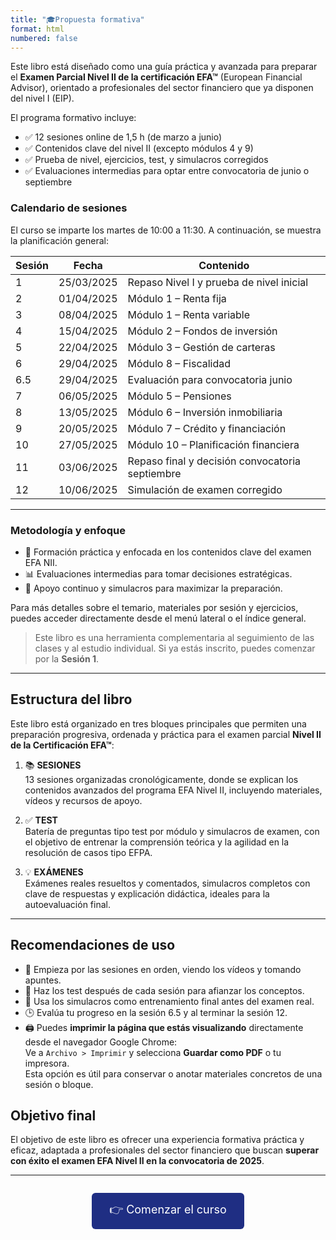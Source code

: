 ```yaml
---
title: "🎓Propuesta formativa"
format: html
numbered: false
---
```


Este libro está diseñado como una guía práctica y avanzada para preparar el **Examen Parcial Nivel II de la certificación EFA™** (European Financial Advisor), orientado a profesionales del sector financiero que ya disponen del nivel I (EIP).

El programa formativo incluye:

-   ✅ 12 sesiones online de 1,5 h (de marzo a junio)
-   ✅ Contenidos clave del nivel II (excepto módulos 4 y 9)
-   ✅ Prueba de nivel, ejercicios, test, y simulacros corregidos
-   ✅ Evaluaciones intermedias para optar entre convocatoria de junio o septiembre

### Calendario de sesiones

El curso se imparte los martes de 10:00 a 11:30. A continuación, se muestra la planificación general:

| Sesión | Fecha      | Contenido                                       |
|--------|------------|-------------------------------------------------|
| 1      | 25/03/2025 | Repaso Nivel I y prueba de nivel inicial        |
| 2      | 01/04/2025 | Módulo 1 – Renta fija                           |
| 3      | 08/04/2025 | Módulo 1 – Renta variable                       |
| 4      | 15/04/2025 | Módulo 2 – Fondos de inversión                  |
| 5      | 22/04/2025 | Módulo 3 – Gestión de carteras                  |
| 6      | 29/04/2025 | Módulo 8 – Fiscalidad                           |
| 6.5    | 29/04/2025 | Evaluación para convocatoria junio              |
| 7      | 06/05/2025 | Módulo 5 – Pensiones                            |
| 8      | 13/05/2025 | Módulo 6 – Inversión inmobiliaria               |
| 9      | 20/05/2025 | Módulo 7 – Crédito y financiación               |
| 10     | 27/05/2025 | Módulo 10 – Planificación financiera            |
| 11     | 03/06/2025 | Repaso final y decisión convocatoria septiembre |
| 12     | 10/06/2025 | Simulación de examen corregido                  |

------------------------------------------------------------------------

### Metodología y enfoque

-   🎯 Formación práctica y enfocada en los contenidos clave del examen EFA NII.
-   📊 Evaluaciones intermedias para tomar decisiones estratégicas.
-   🧠 Apoyo continuo y simulacros para maximizar la preparación.

Para más detalles sobre el temario, materiales por sesión y ejercicios, puedes acceder directamente desde el menú lateral o el índice general.

> Este libro es una herramienta complementaria al seguimiento de las clases y al estudio individual. Si ya estás inscrito, puedes comenzar por la **Sesión 1**.

------------------------------------------------------------------------

## Estructura del libro

Este libro está organizado en tres bloques principales que permiten una preparación progresiva, ordenada y práctica para el examen parcial **Nivel II de la Certificación EFA™**:

1.  📚 **SESIONES**\
    13 sesiones organizadas cronológicamente, donde se explican los contenidos avanzados del programa EFA Nivel II, incluyendo materiales, vídeos y recursos de apoyo.

2.  ✅ **TEST**\
    Batería de preguntas tipo test por módulo y simulacros de examen, con el objetivo de entrenar la comprensión teórica y la agilidad en la resolución de casos tipo EFPA.

3.  💡 **EXÁMENES**\
    Exámenes reales resueltos y comentados, simulacros completos con clave de respuestas y explicación didáctica, ideales para la autoevaluación final.

------------------------------------------------------------------------

## Recomendaciones de uso

- 📅 Empieza por las sesiones en orden, viendo los vídeos y tomando apuntes.  
- 🧠 Haz los test después de cada sesión para afianzar los conceptos.  
- 📝 Usa los simulacros como entrenamiento final antes del examen real.  
- 🕒 Evalúa tu progreso en la sesión 6.5 y al terminar la sesión 12.  
- 🖨️ Puedes **imprimir la página que estás visualizando** directamente desde el navegador Google Chrome:  
  Ve a `Archivo > Imprimir` y selecciona **Guardar como PDF** o tu impresora.  
  Esta opción es útil para conservar o anotar materiales concretos de una sesión o bloque.


## Objetivo final

El objetivo de este libro es ofrecer una experiencia formativa práctica y eficaz, adaptada a profesionales del sector financiero que buscan **superar con éxito el examen EFA Nivel II en la convocatoria de 2025**.

------------------------------------------------------------------------

::: {style="text-align: center; margin-top: 2em;"}
<a href="sesion01_repaso_nivel1.qmd" class="button" style="
    background-color: #1f2e83;
    color: white;
    padding: 14px 28px;
    text-decoration: none;
    font-size: 18px;
    border-radius: 6px;
    display: inline-block;
  "> 👉 Comenzar el curso </a>
:::
